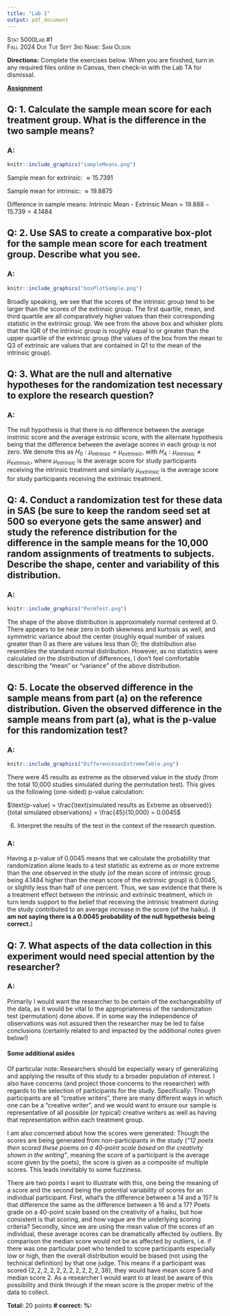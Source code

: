 ```yaml
---
title: "Lab 1"
output: pdf_document
---
```


[Stat 5000]{.smallcaps}[Lab #1]{.smallcaps}\
[Fall 2024]{.smallcaps} [Due Tue Sept 3rd]{.smallcaps}
[Name: Sam Olson]{.smallcaps} \

**Directions:** Complete the exercises below. When you are finished,
turn in any required files online in Canvas, then check-in with the Lab
TA for dismissal.\

**[Assignment]{.underline}**

## Q: 1.  Calculate the sample mean score for each treatment group. What is the difference in the two sample means?

### A: 

```r
knitr::include_graphics("sampleMeans.png")
```

Sample mean for extrinsic: $\approx{15.7391}$

Sample mean for intrinsic: $\approx{19.8875}$

Difference in sample means: $\text{Intrinsic Mean - Extrinsic Mean} = 19.888 - 15.739 = 4.1484$

\pagebreak

## Q: 2.  Use SAS to create a comparative box-plot for the sample mean score for each treatment group. Describe what you see.

### A: 

```r
knitr::include_graphics("boxPlotSample.png")
```

Broadly speaking, we see that the scores of the intrinsic group tend to be larger than the scores of the extrinsic group. The first quartile, mean, and third quartile are all comparatively higher values than their corresponding statistic in the extrinsic group. We see from the above box and whisker plots that the IQR of the intrinsic group is roughly equal to or greater than the upper quartile of the extrinsic group (the values of the box from the mean to Q3 of extrinsic are values that are contained in Q1 to the mean of the intrinsic group). 

\pagebreak

## Q: 3.  What are the null and alternative hypotheses for the randomization test necessary to explore the research question?

### A: 

The null hypothesis is that there is no difference between the average instrinic score and the average extrinsic score, with the alternate hypothesis being that the difference between the average scores in each group is not zero. We denote this as $H_0: \mu_{intrinsic} = \mu_{extrinsic}$, with $H_A: \mu_{intrinsic} \neq \mu_{extrinsic}$, where $\mu_{intrinsic}$ is the average score for study participants receiving the intrinsic treatment and similarly $\mu_{extrinsic}$ is the average score for study participants receiving the extrinsic treatment. 

\pagebreak

## Q: 4.  Conduct a randomization test for these data in SAS (be sure to keep the random seed set at 500 so everyone gets the same answer) and study the reference distribution for the difference in the sample means for the 10,000 random assignments of treatments to subjects. Describe the shape, center and variability of this distribution.

### A: 

```r
knitr::include_graphics("PermTest.png")
```

The shape of the above distribution is approximately normal centered at 0. There appears to be near zero in both skewness and kurtosis as well, and symmetric variance about the center (roughly equal number of values greater than 0 as there are values less than 0); the distribution also resembles the standard normal distribution. However, as no statistics were calculated on the distribution of differences, I don't feel comfortable describing the "mean" or "variance" of the above distribution. 

\pagebreak

## Q: 5.  Locate the observed difference in the sample means from part (a) on the reference distribution. Given the observed difference in the sample means from part (a), what is the p-value for this randomization test?

### A: 

```r
knitr::include_graphics("DifferencesasExtremeTable.png")
```

There were $45$ results as extreme as the observed value in the study (from the total 10,000 studies simulated during the permutation test). This gives us the following (one-sided) p-value calculation: 

$\text{p-value} = \frac{\text{simulated results as Extreme as observed}}{total simulated observations} = \frac{45}{10,000} = 0.0045$

\pagebreak

6.  Interpret the results of the test in the context of the research question.

### A: 

Having a p-value of 0.0045 means that we calculate the probability that randomization alone leads to a test statistic as extreme as or more extreme than the one observed in the study (of the mean score of intrinsic group being 4.1484 higher than the mean score of the extrinsic group) is 0.0045, or slightly less than half of one percent. Thus, we saw evidence that there is a treatment effect between the intrinsic and extrinsic treatment, which in turn lends support to the belief that receiving the intrinsic treatment during the study contributed to an average increase in the score (of the haiku). (**I am not saying there is a 0.0045 probability of the null hypothesis being correct.**)

\pagebreak

## Q: 7.  What aspects of the data collection in this experiment would need special attention by the researcher?
    
### A: 

Primarily I would want the researcher to be certain of the exchangeability of the data, as it would be vital to the appropriateness of the randomization test (permutation) done above. If in some way the independence of observations was not assured then the researcher may be led to false conclusions (certainly related to and impacted by the additional notes given below!)

#### Some additional asides 

Of particular note: Researchers should be especially weary of generalizing and applying the results of this study to a broader population of interest. I also have concerns (and project those concerns to the researcher) with regards to the selection of participants for the study. Specifically: Though participants are all "creative writers", there are many different ways in which one can be a "creative writer", and we would want to ensure our sample is representative of all possible (or typical) creative writers as well as having that representation within each treatment group. 

I am also concerned about how the scores were generated: Though the scores are being generated from non-participants in the study (*"12 poets then scored
these poems on a 40-point scale based on the creativity shown in the writing"*, meaning the score of a participant is the average score given by the poets), the score is given as a composite of multiple scores. This leads inevitably to some fuzziness. 

There are two points I want to illustrate with this, one being the meaning of a score and the second being the potential variability of scores for an individual participant. First, what's the difference between a 14 and a 15? Is that difference the same as the difference between a 16 and a 17? Poets grade on a 40-point scale based on the creativity of a haiku, but how consistent is that scoring, and how vague are the underlying scoring criteria? Secondly, since we are using the mean value of the scores of an individual, these average scores can be dramatically affected by outliers. By comparison the median score would not be as affected by outliers, i.e. if there was one particular poet who tended to score participants especially low or high, then the overall distribution would be biased (not using the technical definition) by that one judge. This means if a participant was scored $\{ 2, 2, 2, 2, 2, 2, 2, 2, 2, 2, 2, 38\}$, they would have mean score 5 and median score 2. As a researcher I would want to at least be aware of this possibility and think through if the mean score is the proper metric of the data to collect. 

**Total:** 20 points **\# correct:** **%:**
